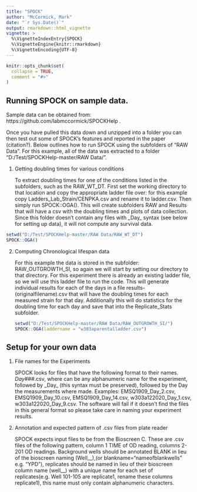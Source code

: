 ```yaml
---
title: "SPOCK"
author: "McCormick, Mark"
date: "`r Sys.Date()`"
output: rmarkdown::html_vignette
vignette: >
  %\VignetteIndexEntry{SPOCK}
  %\VignetteEngine{knitr::rmarkdown}
  %\VignetteEncoding{UTF-8}
---
```


```r
knitr::opts_chunk$set(
  collapse = TRUE,
  comment = "#>"
)
```
## Running SPOCK on sample data.

Sample data can be obtained from: https://github.com/labmccormick/SPOCKHelp .

Once you have pulled this data down and unzipped into a folder you can then test out some of SPOCK's features and reported in the paper (citation?). Below outlines how to run SPOCK using the subfolders of "RAW Data". For this example, all of the data was extracted to a folder "D:/Test/SPOCKHelp-master/RAW Data/".

1. Getting doubling times for various conditions

    To extract doubling times for one of the conditions listed in the subfolders, such  as the RAW_WT_DT. First set the working directory to that location and copy the appropriate ladder file over: for this example copy Ladders_Lab_Strain/CENPKA.csv and rename it to ladder.csv. Then simply run SPOCK::OGA(). This will create subfolders RAW and Results that will have a csv with the doubling times and plots of data collection. Since this folder doesn't contain any files with \_Day\_ syntax (see below for setting up data), it will not compute any survival data. 
    
```r
setwd("D:/Test/SPOCKHelp-master/RAW Data/RAW_WT_DT")
SPOCK::OGA()
```


2. Computing Chronological lifespan data

    For this example the data is stored in the subfolder: RAW_OUTGROWTH_SI, so again we will start by setting our directory to that directory. For this experiment there is already an existing ladder file, so we will use this ladder file to run the code. This will generate individual results for each of the days in a file  results-(originalfilename).csv that will have the doubling times for each measured  strain for that day. Additionally this will do statistics for the doubling time for each  day and save that into the Replicate_Stats subfolder.
```r
setwd("D:/Test/SPOCKHelp-master/RAW Data/RAW_OUTGROWTH_SI/")
SPOCK::OGA(laddername = "w303aparentalladder.csv")
```
    
    
## Setup for your own data

1. File names for the Experiments

    SPOCK looks for files that have the following format to their names. <experiment>_Day_###.csv, where <experiment> can be any alphanumeric name for the experiment, followed by \_Day\_ (this syntax must be preserved), followed by the Day the measurements where made. Examples: EMSQ1909_Day_2.csv, EMSQ1909_Day_10.csv, EMSQ1909_Day_14.csv, w303a122020_Day_1.csv, w303a122020_Day_9.csv. The software will fail if it doesn't find the files in this general format so please take care in naming your experiment results. 

2. Annotation and expected pattern of .csv files from plate reader

    SPOCK expects input files to be from the Bioscreen C. These are .csv files of the following pattern, column 1 TIME of OD reading, columns 2-201 OD readings. Background wells should be annotated BLANK in lieu of the bioscreen naming (Well__),(or blankname="nameofblankwells" e.g. "YPD"), replicates should be named in lieu of their bioscreen column name (well__) with a unique name for each set of replicates(e.g. Well 101-105 are replicate1, rename these columns replicate1), this name must only contain alphanumeric characters. 
